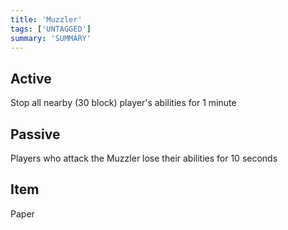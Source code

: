 ```yaml
---
title: 'Muzzler'
tags: ['UNTAGGED']
summary: 'SUMMARY'
---
```


## Active

Stop all nearby (30 block) player's abilities for 1 minute

## Passive

Players who attack the Muzzler lose their abilities for 10 seconds

## Item

Paper
